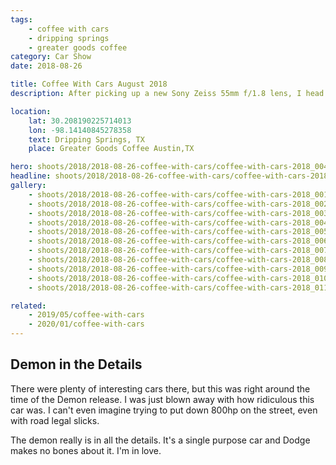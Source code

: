 ```yaml
---
tags:
    - coffee with cars
    - dripping springs
    - greater goods coffee
category: Car Show
date: 2018-08-26

title: Coffee With Cars August 2018
description: After picking up a new Sony Zeiss 55mm f/1.8 lens, I head to the monthly Coffee With Cars meetup in Dripping Springs, TX.

location:
    lat: 30.208190225714013
    lon: -98.14140845278358
    text: Dripping Springs, TX
    place: Greater Goods Coffee Austin,TX

hero: shoots/2018/2018-08-26-coffee-with-cars/coffee-with-cars-2018_004
headline: shoots/2018/2018-08-26-coffee-with-cars/coffee-with-cars-2018_004
gallery:
    - shoots/2018/2018-08-26-coffee-with-cars/coffee-with-cars-2018_001
    - shoots/2018/2018-08-26-coffee-with-cars/coffee-with-cars-2018_002
    - shoots/2018/2018-08-26-coffee-with-cars/coffee-with-cars-2018_003
    - shoots/2018/2018-08-26-coffee-with-cars/coffee-with-cars-2018_004
    - shoots/2018/2018-08-26-coffee-with-cars/coffee-with-cars-2018_005
    - shoots/2018/2018-08-26-coffee-with-cars/coffee-with-cars-2018_006
    - shoots/2018/2018-08-26-coffee-with-cars/coffee-with-cars-2018_007
    - shoots/2018/2018-08-26-coffee-with-cars/coffee-with-cars-2018_008
    - shoots/2018/2018-08-26-coffee-with-cars/coffee-with-cars-2018_009
    - shoots/2018/2018-08-26-coffee-with-cars/coffee-with-cars-2018_010
    - shoots/2018/2018-08-26-coffee-with-cars/coffee-with-cars-2018_011

related:
    - 2019/05/coffee-with-cars
    - 2020/01/coffee-with-cars
---
```



<Gallery>

<div class="grid grid-cols-12 gap-8">
    <GalleryRow src={frontmatter.gallery[4]} columns="1" />
    <GalleryRow src={frontmatter.gallery[5]} columns="2" />
    <GalleryRow src={frontmatter.gallery[6]} columns="2" />
    <GalleryRow src={frontmatter.gallery[7]} columns="1" />
</div>

## Demon in the Details

There were plenty of interesting cars there, but this was right around the time of the Demon release. I was just blown away with how ridiculous this car was. I can't even imagine trying to put down 800hp on the street, even with road legal slicks.

The demon really is in all the details. It's a single purpose car and Dodge makes no bones about it. I'm in love.

<div class="grid grid-cols-12 gap-8">
    <GalleryRow src={frontmatter.gallery[3]} columns="1" />
    <GalleryRow src={frontmatter.gallery[2]} columns="2" />
    <GalleryRow src={frontmatter.gallery[0]} columns="2" />
    <GalleryRow src={frontmatter.gallery[1]} columns="1" />
    <GalleryRow src={frontmatter.gallery[8]} columns="2" />
    <GalleryRow src={frontmatter.gallery[9]} columns="2" />
    <GalleryRow src={frontmatter.gallery[10]} columns="1" />
</div>

</Gallery>
